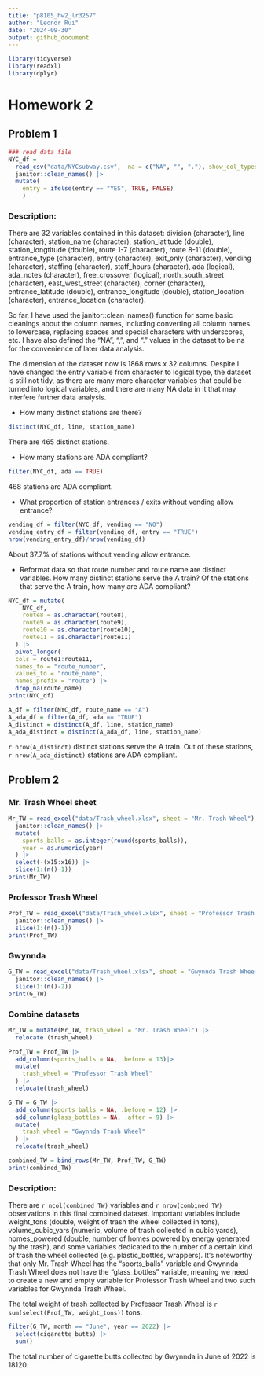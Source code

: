 ```yaml
---
title: "p8105_hw2_lr3257"
author: "Leonor Rui"
date: "2024-09-30"
output: github_document
---
```


```r
library(tidyverse)
library(readxl)
library(dplyr)
```

# Homework 2

## Problem 1

```r
### read data file
NYC_df = 
  read_csv("data/NYCsubway.csv",  na = c("NA", "", "."), show_col_types = FALSE) |>
  janitor::clean_names() |>
  mutate(
    entry = ifelse(entry == "YES", TRUE, FALSE)
    )

```

### Description:

There are 32 variables contained in this dataset: division (character), line (character), station_name (character), station_latitude (double), station_longtitude (double), route 1-7 (character), route 8-11 (double), entrance_type (character), entry (character), exit_only (character), vending (character), staffing (character), staff_hours (character), ada (logical), ada_notes (character), free_crossover (logical), north_south_street (character), east_west_street (character), corner (character), entrance_latitude (double), entrance_longitude (double), station_location (character), entrance_location (character). 

So far, I have used the janitor::clean_names() function for some basic cleanings about the column names, including converting all column names to lowercase, replacing spaces and special characters with underscores, etc. I have also defined the "NA", ",", and "." values in the dataset to be na for the convenience of later data analysis. 

The dimension of the dataset now is 1868 rows x 32 columns. Despite I have changed the entry variable from character to logical type, the dataset is still not tidy, as there are many more character variables that could be turned into logical variables, and there are many NA data in it that may interfere further data analysis. 

- How many distinct stations are there?

```r
distinct(NYC_df, line, station_name)
```

There are 465 distinct stations. 

- How many stations are ADA compliant?
```r
filter(NYC_df, ada == TRUE)
```

468 stations are ADA compliant. 

- What proportion of station entrances / exits without vending allow entrance?

```r
vending_df = filter(NYC_df, vending == "NO")
vending_entry_df = filter(vending_df, entry == "TRUE")
nrow(vending_entry_df)/nrow(vending_df)
```

About 37.7% of stations without vending allow entrance.

- Reformat data so that route number and route name are distinct variables. How many distinct stations serve the A train? Of the stations that serve the A train, how many are ADA compliant?

```r
NYC_df = mutate(
    NYC_df,
    route8 = as.character(route8),
    route9 = as.character(route9),
    route10 = as.character(route10),
    route11 = as.character(route11)
  ) |>
  pivot_longer(
  cols = route1:route11,
  names_to = "route_number",
  values_to = "route_name",
  names_prefix = "route") |>
  drop_na(route_name)
print(NYC_df)
```


```r
A_df = filter(NYC_df, route_name == "A")
A_ada_df = filter(A_df, ada == "TRUE")
A_distinct = distinct(A_df, line, station_name)
A_ada_distinct = distinct(A_ada_df, line, station_name)
```

`r nrow(A_distinct)` distinct stations serve the A train. Out of these stations, `r nrow(A_ada_distinct)` stations are ADA compliant.

## Problem 2

### Mr. Trash Wheel sheet

```r
Mr_TW = read_excel("data/Trash_wheel.xlsx", sheet = "Mr. Trash Wheel") |>
  janitor::clean_names() |>
  mutate(
    sports_balls = as.integer(round(sports_balls)),
    year = as.numeric(year)
  ) |>
  select(-(x15:x16)) |>
  slice(1:(n()-1))
print(Mr_TW)
```

### Professor Trash Wheel

```r
Prof_TW = read_excel("data/Trash_wheel.xlsx", sheet = "Professor Trash Wheel")|>
  janitor::clean_names() |>
  slice(1:(n()-1))
print(Prof_TW)
```

### Gwynnda 

```r
G_TW = read_excel("data/Trash_wheel.xlsx", sheet = "Gwynnda Trash Wheel") |>
  janitor::clean_names() |>
  slice(1:(n()-2))
print(G_TW)
```

### Combine datasets

```r
Mr_TW = mutate(Mr_TW, trash_wheel = "Mr. Trash Wheel") |>
  relocate (trash_wheel)

Prof_TW = Prof_TW |>
  add_column(sports_balls = NA, .before = 13)|>
  mutate(
    trash_wheel = "Professor Trash Wheel"
  ) |>
  relocate(trash_wheel)

G_TW = G_TW |>
  add_column(sports_balls = NA, .before = 12) |>
  add_column(glass_bottles = NA, .after = 9) |>
  mutate(
    trash_wheel = "Gwynnda Trash Wheel"
  ) |>
  relocate(trash_wheel)

combined_TW = bind_rows(Mr_TW, Prof_TW, G_TW)
print(combined_TW)
```

### Description:

There are `r ncol(combined_TW)` variables and `r nrow(combined_TW)` observations in this final combined dataset. Important variables include weight_tons (double, weight of trash the wheel collected in tons), volume_cubic_yars (numeric, volume of trash collected in cubic yards), homes_powered (double, number of homes powered by energy generated by the trash), and some variables dedicated to the number of a certain kind of trash the wheel collected (e.g. plastic_bottles, wrappers). It's noteworthy that only Mr. Trash Wheel has the "sports_balls" variable and Gwynnda Trash Wheel does not have the "glass_bottles" variable, meaning we need to create a new and empty variable for Professor Trash Wheel and two such variables for Gwynnda Trash Wheel.
 
The total weight of trash collected by Professor Trash Wheel is `r sum(select(Prof_TW, weight_tons))` tons. 

```r
filter(G_TW, month == "June", year == 2022) |>
  select(cigarette_butts) |>
  sum()
```

The total number of cigarette butts collected by Gwynnda in June of 2022 is 18120.















